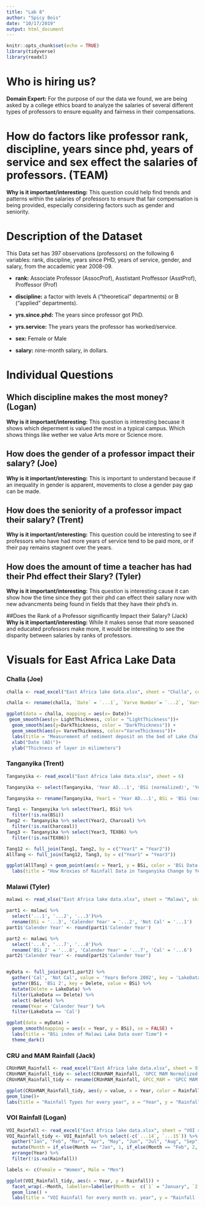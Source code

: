 ---
title: "Lab 8"
author: "Spicy Bois"
date: "10/17/2019"
output: html_document
---

```{r setup, include=FALSE}
knitr::opts_chunk$set(echo = TRUE)
library(tidyverse)
library(readxl)
```

# Who is hiring us?
**Domain Expert:** For the purpose of our the data we found, we are being asked by a college ethics board to analyze the salaries of several different types of professors to ensure equality and fairness in their compensations. 

# How do factors like professor rank, discipline, years since phd, years of service and sex effect the salaries of professors. (TEAM)
**Why is it important/interesting:** This question could help find trends and patterns within the salaries of professors to ensure that fair compensation is being provided, especially considering factors such as gender and seniority.

# Description of the Dataset
This Data set has 397 observations (professors) on the following 6 variables: rank, discipline, years since PHD, years of service, gender, and salary, from the accademic year 2008-09.

  * **rank:** Associate Professor (AssocProf), Asstistant Proffessor  (AsstProf), Proffessor (Prof)

  * **discipline:** a factor with levels A (“theoretical” departments) or B (“applied” departments).

  * **yrs.since.phd:** The years since professor got PhD.

  * **yrs.service:** The years years the professor has worked/service.

  * **sex:** Female or Male

  * **salary:** nine-month salary, in dollars.

# Individual Questions
## Which discipline makes the most money? (Logan)
**Why is it important/interesting:** This question is interesting becuase it shows which deperment is valued the most in a typical campus. Which shows things like wether we value Arts more or Science more.

## How does the gender of a professor impact their salary? (Joe)
**Why is it important/interesting:** This is important to understand because if an inequality in gender is apparent, movements to close a gender pay gap can be made.

## How does the seniority of a professor impact their salary? (Trent)
**Why is it important/interesting:** This question could be interesting to see if professors who have had more years of service tend to be paid more, or if their pay remains stagnent over the years.

## How does the amount of time a teacher has had their Phd effect their Slary? (Tyler)
**Why is it important/interesting:** This question is interesting cause it can show how the time since they got their phd can effect their sallary now with new advancments being found in fields that they have their phd's in.

##Does the Rank of a Professor significantly Impact their Salary? (Jack)
**Why is it important/interesting:** While it makes sense that more seasoned and educated professors make more, it would be interesting to see the disparity between salaries by ranks of professors.

# Visuals for East Africa Lake Data
### Challa (Joe)
```{r, warning=FALSE, message=FALSE}
challa <- read_excel("East Africa lake data.xlsx", sheet = "Challa", col_names = FALSE, col_types = NULL, na = "", skip = 3)

challa <- rename(challa, `Date` = `...1`, `Varve Number`= `...2`, `VarveThickness` = `...3`, `LightThickness` = `...4`, `DarkThickness`= `...5`)

ggplot(data = challa, mapping = aes(x= Date))+
 geom_smooth(aes(y= LightThickness, color = "LightThickness"))+
  geom_smooth(aes(y=DarkThickness, color = "DarkThickness")) +
  geom_smooth(aes(y= VarveThickness, color="VarveThickness"))+
  labs(title = "Measurement of sediment deposit on the bed of Lake Challa", caption= "Varve is the cumulative value of DarkThickness and LightThickness.", fill= "Layers")+
  xlab("Date (AD)")+
  ylab("Thickness of layer in milimeters")
```


### Tanganyika (Trent)
```{r}
Tanganyika <- read_excel("East Africa lake data.xlsx", sheet = 6)

Tanganyika <- select(Tanganyika, 'Year AD...1', 'BSi (normalized)', 'Year AD...4', 'Charcoal (normalized)','Year', TEX86)

Tanganyika <- rename(Tanganyika, Year1 = 'Year AD...1', BSi = 'BSi (normalized)',Year2 = 'Year AD...4', Charcoal = 'Charcoal (normalized)', Year3 = 'Year')

Tang1 <- Tanganyika %>% select(Year1, BSi) %>%
  filter(!is.na(BSi)) 
Tang2 <- Tanganyika %>% select(Year2, Charcoal) %>%
  filter(!is.na(Charcoal))
Tang3 <- Tanganyika %>% select(Year3, TEX86) %>%
  filter(!is.na(TEX86))

Tang12 <- full_join(Tang1, Tang2, by = c("Year1" = "Year2"))
AllTang <- full_join(Tang12, Tang3, by = c("Year1" = "Year3")) 

ggplot(AllTang) + geom_point(aes(x = Year1, y = BSi, color = 'BSi Data')) + geom_point(aes(x = Year1, y = Charcoal, color='Charcoal Data')) + geom_point(aes(x = Year1, y = TEX86, color='TEX86 Data'))
  labs(title = "How Rroxies of Rainfall Data in Tanganyika Change by Year", y = "Rainfall (cm)", x = "Year")

```

### Malawi (Tyler)
```{r, message=FALSE, warning=FALSE}
malawi <- read_xlsx("East Africa lake data.xlsx", sheet = "Malawi", skip = 2, col_names = FALSE)

part1 <- malawi %>%
  select('...1', '...2', '...3')%>%
  rename(BSi = '...3', 'Calender Year' = '...2', 'Not Cal' = '...1')
part1$'Calender Year' <- round(part1$'Calender Year')

part2 <- malawi %>%
  select('...6', '...7', '...8')%>%
  rename('BSi 2' = '...8', 'Calender Year' = '...7', 'Cal' = '...6')
part2$'Calender Year' <- round(part2$'Calender Year')


myData <- full_join(part1,part2) %>%
  gather('Cal', 'Not Cal', value = 'Years Before 2002', key = 'LakeData') %>%
  gather(BSi, 'BSi 2', key = Delete, value = BSi) %>%
  mutate(Delete = LakeData) %>%
  filter(LakeData == Delete) %>%
  select(-Delete) %>%
  rename(Year = 'Calender Year') %>%
  filter(LakeData == 'Cal')

ggplot(data = myData) +
  geom_smooth(mapping = aes(x = Year, y = BSi), se = FALSE) +
  labs(title = "BSi index of Malawi Lake Data over Time") + 
  theme_dark()
```

### CRU and MAM Rainfall (Jack)
```{r, message=FALSE}
CRUnMAM_Rainfall <- read_excel("East Africa lake data.xlsx", sheet = 9)
CRUnMAM_Rainfall_tidy <- select(CRUnMAM_Rainfall, 'GPCC MAM Normalized',	'CRU MAM Normalized',	'GPCC OND Normalized', 'CRU OND Normalized')
CRUnMAM_Rainfall_tidy <- rename(CRUnMAM_Rainfall, GPCC_MAM = 'GPCC MAM Normalized',	CRU_MAM = 'CRU MAM Normalized',	GPCC_OND = 'GPCC OND Normalized', CRU_OND = 'CRU OND Normalized') %>% gather(GPCC_MAM, CRU_MAM,	GPCC_OND, CRU_OND, key = "Rainfall_type", value = "value")

ggplot(CRUnMAM_Rainfall_tidy, aes(y = value, x = Year, color = Rainfall_type)) +
geom_line()+
labs(title = "Rainfall Types for every year", x = "Year", y = "Rainfall")
```


### VOI Rainfall (Logan)
```{r, message=FALSE}
VOI_Rainfall <- read_excel("East Africa lake data.xlsx", sheet = "VOI rainfall station data")
VOI_Rainfall_tidy <- VOI_Rainfall %>% select(-c(`...14`, `...15`)) %>% 
  gather("Jan", "Feb", "Mar", "Apr", "May", "Jun", "Jul", "Aug", "Sep", "Oct", "Nov", "Dec", key = "Month", value = "Rainfall") %>%
  mutate(Month = if_else(Month == "Jan", 1, if_else(Month == "Feb", 2, if_else(Month == "Mar", 3, if_else(Month == "Apr", 4, if_else(Month == "May", 5, if_else(Month == "Jun", 6, if_else(Month == "Jul", 7, if_else(Month == "Aug", 8, if_else(Month == "Sep", 9, if_else(Month == "Oct", 10, if_else(Month == "Nov", 11, if_else(Month == "Dec", 12, 0))))))))))))) %>% 
  arrange(Year) %>%
  filter(!is.na(Rainfall))

labels <- c(Female = "Women", Male = "Men")

ggplot(VOI_Rainfall_tidy, aes(x = Year, y = Rainfall)) + 
  facet_wrap(.~Month, labeller=labeller(Month =  c(`1` = "January", `2` = "February", `3` = "March", `4` = "April", `5` = "May", `6` = "June", `7` = "July", `8` = "August", `9` = "September", `10` = "October", `11` = "November", `12` = "December"))) + 
  geom_line() + 
  labs(title = "VOI Rainfall for every month vs. year", y = "Rainfall (cm)", x = "Year")
```




